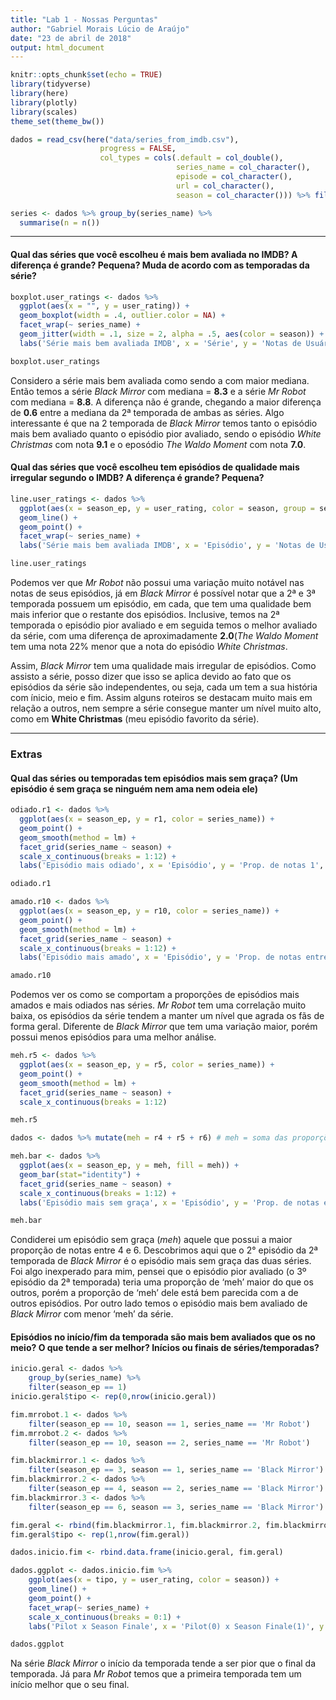 ```yaml
---
title: "Lab 1 - Nossas Perguntas"
author: "Gabriel Morais Lúcio de Araújo"
date: "23 de abril de 2018"
output: html_document
---
```


```r
knitr::opts_chunk$set(echo = TRUE)
library(tidyverse)
library(here)
library(plotly)
library(scales)
theme_set(theme_bw())
```

```r
dados = read_csv(here("data/series_from_imdb.csv"), 
                    progress = FALSE,
                    col_types = cols(.default = col_double(), 
                                     series_name = col_character(), 
                                     episode = col_character(), 
                                     url = col_character(),
                                     season = col_character())) %>% filter(series_name %in% c("Black Mirror", "Mr Robot"))

series <- dados %>% group_by(series_name) %>%
  summarise(n = n()) 
```

***

#### Qual das séries que você escolheu é mais bem avaliada no IMDB? A diferença é grande? Pequena? Muda de acordo com as temporadas da série?

```r
boxplot.user_ratings <- dados %>%
  ggplot(aes(x = "", y = user_rating)) +
  geom_boxplot(width = .4, outlier.color = NA) +
  facet_wrap(~ series_name) +
  geom_jitter(width = .1, size = 2, alpha = .5, aes(color = season)) +
  labs('Série mais bem avaliada IMDB', x = 'Série', y = 'Notas de Usuário', color = 'Temporada')

boxplot.user_ratings
```

Considero a série mais bem avaliada como sendo a com maior mediana. Então temos a série *Black Mirror* com mediana = **8.3** e a série *Mr Robot* com mediana = **8.8**. A diferença não é grande, chegando a maior diferença de **0.6** entre a mediana da 2ª temporada de ambas as séries. Algo interessante é que na 2 temporada de *Black Mirror* temos tanto o episódio mais bem avaliado quanto o episódio pior avaliado, sendo o episódio *White Christmas* com nota **9.1** e o eposódio *The Waldo Moment* com nota **7.0**.

#### Qual das séries que você escolheu tem episódios de qualidade mais irregular segundo o IMDB? A diferença é grande? Pequena?

```r
line.user_ratings <- dados %>%
  ggplot(aes(x = season_ep, y = user_rating, color = season, group = season)) + 
  geom_line() + 
  geom_point() +
  facet_wrap(~ series_name) +
  labs('Série mais bem avaliada IMDB', x = 'Episódio', y = 'Notas de Usuário', color = 'Temporada')

line.user_ratings
```

Podemos ver que *Mr Robot* não possui uma variação muito notável nas notas de seus episódios, já em *Black Mirror* é possível notar que a 2ª e 3ª temporada possuem um episódio, em cada, que tem uma qualidade bem mais inferior que o restante dos episódios. Inclusive, temos na 2ª temporada o episódio pior avaliado e em seguida temos o melhor avaliado da série, com uma diferença de aproximadamente **2.0**(*The Waldo Moment* tem uma nota 22% menor que a nota do episódio *White Christmas*.

Assim, *Black Mirror* tem uma qualidade mais irregular de episódios. Como assisto a série, posso dizer que isso se aplica devido ao fato que os episódios da série são independentes, ou seja, cada um tem a sua história com ínicio, meio e fim. Assim alguns roteiros se destacam muito mais em relação a outros, nem sempre a série consegue manter um nível muito alto, como em **White Christmas** (meu episódio favorito da série).

***

### Extras

#### Qual das séries ou temporadas tem episódios mais sem graça? (Um episódio é sem graça se ninguém nem ama nem odeia ele)

```r
odiado.r1 <- dados %>% 
  ggplot(aes(x = season_ep, y = r1, color = series_name)) +
  geom_point() +
  geom_smooth(method = lm) +
  facet_grid(series_name ~ season) +
  scale_x_continuous(breaks = 1:12) +
  labs('Episódio mais odiado', x = 'Episódio', y = 'Prop. de notas 1', color = 'Série')

odiado.r1
```

```r
amado.r10 <- dados %>%
  ggplot(aes(x = season_ep, y = r10, color = series_name)) +
  geom_point() +
  geom_smooth(method = lm) +
  facet_grid(series_name ~ season) +
  scale_x_continuous(breaks = 1:12) +
  labs('Episódio mais amado', x = 'Episódio', y = 'Prop. de notas entre 10', color = 'Série')

amado.r10
```

Podemos ver os como se comportam a proporções de episódios mais amados e mais odiados nas séries. *Mr Robot* tem uma correlação muito baixa, os episódios da série tendem a manter um nível que agrada os fãs de forma geral. Diferente de *Black Mirror* que tem uma variação maior, porém possui menos episódios para uma melhor análise.

```r
meh.r5 <- dados %>%
  ggplot(aes(x = season_ep, y = r5, color = series_name)) +
  geom_point() +
  geom_smooth(method = lm) +
  facet_grid(series_name ~ season) +
  scale_x_continuous(breaks = 1:12)

meh.r5
```

```r
dados <- dados %>% mutate(meh = r4 + r5 + r6) # meh = soma das proporções entre r4, r5 e r6

meh.bar <- dados %>%
  ggplot(aes(x = season_ep, y = meh, fill = meh)) +
  geom_bar(stat="identity") +
  facet_grid(series_name ~ season) +
  scale_x_continuous(breaks = 1:12) +
  labs('Episódio mais sem graça', x = 'Episódio', y = 'Prop. de notas entre 4-6', fill = 'Temporada')

meh.bar
```

Condiderei um episódio sem graça (*meh*) aquele que possui a maior proporção de notas entre 4 e 6. Descobrimos aqui que o 2° episódio da 2ª temporada de *Black Mirror* é o episódio mais sem graça das duas séries. Foi algo inexperado para mim, pensei que o episódio pior avaliado (o 3º episódio da 2ª temporada) teria uma proporção de 'meh' maior do que os outros, porém a proporção de 'meh' dele está bem parecida com a de outros episódios. Por outro lado temos o episódio mais bem avaliado de *Black Mirror* com menor 'meh' da série. 

#### Episódios no início/fim da temporada são mais bem avaliados que os no meio? O que tende a ser melhor? Inícios ou finais de séries/temporadas?

```r
inicio.geral <- dados %>% 
    group_by(series_name) %>%
    filter(season_ep == 1)
inicio.geral$tipo <- rep(0,nrow(inicio.geral))

fim.mrrobot.1 <- dados %>%
    filter(season_ep == 10, season == 1, series_name == 'Mr Robot')
fim.mrrobot.2 <- dados %>%
    filter(season_ep == 10, season == 2, series_name == 'Mr Robot')

fim.blackmirror.1 <- dados %>%
    filter(season_ep == 3, season == 1, series_name == 'Black Mirror')
fim.blackmirror.2 <- dados %>%
    filter(season_ep == 4, season == 2, series_name == 'Black Mirror')
fim.blackmirror.3 <- dados %>%
    filter(season_ep == 6, season == 3, series_name == 'Black Mirror')

fim.geral <- rbind(fim.blackmirror.1, fim.blackmirror.2, fim.blackmirror.3, fim.mrrobot.1, fim.mrrobot.2)
fim.geral$tipo <- rep(1,nrow(fim.geral))

dados.inicio.fim <- rbind.data.frame(inicio.geral, fim.geral)

dados.ggplot <- dados.inicio.fim %>%
    ggplot(aes(x = tipo, y = user_rating, color = season)) + 
    geom_line() + 
    geom_point() +
    facet_wrap(~ series_name) +
    scale_x_continuous(breaks = 0:1) +
    labs('Pilot x Season Finale', x = 'Pilot(0) x Season Finale(1)', y = 'Notas de Usuário', color = 'Temporada')

dados.ggplot
```

Na série *Black Mirror* o início da temporada tende a ser pior que o final da temporada. Já para *Mr Robot* temos que a primeira temporada tem um início melhor que o seu final.

